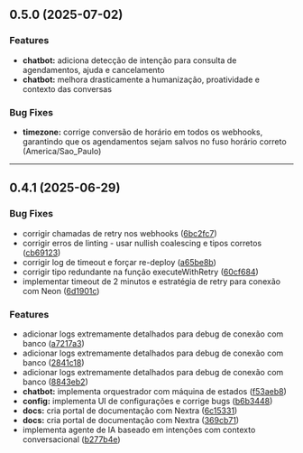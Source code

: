 ## 0.5.0 (2025-07-02)

### Features

* **chatbot:** adiciona detecção de intenção para consulta de agendamentos, ajuda e cancelamento
* **chatbot:** melhora drasticamente a humanização, proatividade e contexto das conversas

### Bug Fixes

* **timezone:** corrige conversão de horário em todos os webhooks, garantindo que os agendamentos sejam salvos no fuso horário correto (America/Sao_Paulo)

---
## 0.4.1 (2025-06-29)


### Bug Fixes

* corrigir chamadas de retry nos webhooks ([6bc2fc7](https://github.com/rbxyz/buzz-saas/commit/6bc2fc7e226bb734da1e217b3cb4cd44ed12802f))
* corrigir erros de linting - usar nullish coalescing e tipos corretos ([cb69123](https://github.com/rbxyz/buzz-saas/commit/cb6912300f6b85f4e5064ef0ebaecacec929556e))
* corrigir log de timeout e forçar re-deploy ([a65be8b](https://github.com/rbxyz/buzz-saas/commit/a65be8b16897319c6f63aa4285b00bb2aaaf3344))
* corrigir tipo redundante na função executeWithRetry ([60cf684](https://github.com/rbxyz/buzz-saas/commit/60cf6842184d7903adb94f4fd0aa26da77373604))
* implementar timeout de 2 minutos e estratégia de retry para conexão com Neon ([6d1901c](https://github.com/rbxyz/buzz-saas/commit/6d1901c7d07b2ce45899637d4f3b34d0540fc319))


### Features

* adicionar logs extremamente detalhados para debug de conexão com banco ([a7217a3](https://github.com/rbxyz/buzz-saas/commit/a7217a35f7a2aa1136b9fff3f4190e1a794d7deb))
* adicionar logs extremamente detalhados para debug de conexão com banco ([2841c18](https://github.com/rbxyz/buzz-saas/commit/2841c18185c04661eb5b34a6102997e0fd39ec29))
* adicionar logs extremamente detalhados para debug de conexão com banco ([8843eb2](https://github.com/rbxyz/buzz-saas/commit/8843eb2b3f1143a3028e3c6763247cc71ac5b793))
* **chatbot:** implementa orquestrador com máquina de estados ([f53aeb8](https://github.com/rbxyz/buzz-saas/commit/f53aeb85fa9fc7c5150507244a457eb5812f87e4))
* **config:** implementa UI de configurações e corrige bugs ([b6b3448](https://github.com/rbxyz/buzz-saas/commit/b6b34481d903bcf6b82c2bcd82d3031f3a9492b8))
* **docs:** cria portal de documentação com Nextra ([6c15331](https://github.com/rbxyz/buzz-saas/commit/6c153317020239d27a01b0175665f2cf4a418175))
* **docs:** cria portal de documentação com Nextra ([369cb71](https://github.com/rbxyz/buzz-saas/commit/369cb718d02fd4538d7a0a536a53588a2e2d8736))
* implementa agente de IA baseado em intenções com contexto conversacional ([b277b4e](https://github.com/rbxyz/buzz-saas/commit/b277b4e54e773ccb08b42802e0026cbbc257794b))



